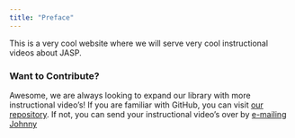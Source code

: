 ```yaml
---
title: "Preface"
---
```


This is a very cool website where we will serve very cool instructional videos about JASP.

### Want to Contribute?{.unnumbered .no-toc}

Awesome, we are always looking to expand our library with more instructional video's! If you are familiar with GitHub, you can visit [our repository](https://github.com/jasp-stats/jasp-video-library). If not, you can send your instructional video's over by [e-mailing Johnny](mailto:j.b.vandoorn@uva.nl)
